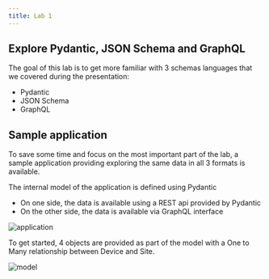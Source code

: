 ```yaml
---
title: Lab 1
---
```


## Explore Pydantic, JSON Schema and GraphQL

The goal of this lab is to get more familiar with 3 schemas languages that we covered during the presentation:
- Pydantic
- JSON Schema
- GraphQL

## Sample application

To save some time and focus on the most important part of the lab, a sample application providing exploring the same data in all 3 formats is available.

The internal model of the application is defined using Pydantic
- On one side, the data is available using a REST api provided by Pydantic
- On the other side, the data is available via GraphQL interface

![application](../images/lab1/application.excalidraw.svg)

To get started, 4 objects are provided as part of the model with a One to Many relationship between Device and Site.

![model](../images/lab1/model.png)



